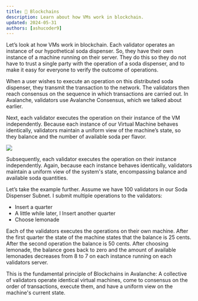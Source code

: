 ```yaml
---
title: 📕 Blockchains
description: Learn about how VMs work in blockchain.
updated: 2024-05-31
authors: [ashucoder9]
---
```


Let’s look at how VMs work in blockchain. Each validator operates an instance of our hypothetical soda dispenser. So, they have their own instance of a machine running on their server. They do this so they do not have to trust a single party with the operation of a soda dispenser,  and to make it easy for everyone to verify the outcome of operations.

When a user wishes to execute an operation on this distributed soda dispenser, they transmit the transaction to the network. The validators then reach consensus on the sequence in which transactions are carried out. In Avalanche, validators use Avalanche Consensus, which we talked about earlier.

Next, each validator executes the operation on their instance of the VM independently. Because each instance of our Virtual Machine behaves identically, validators maintain a uniform view of the machine’s state, so they balance and the number of available soda per flavor.

![](/course/avalanche-fundamentals/28.png)

Subsequently, each validator executes the operation on their instance independently. Again, because each instance behaves identically, validators maintain a uniform view of the system's state, encompassing balance and available soda quantities. 

Let’s take the example further. Assume we have 100 validators in our Soda Dispenser Subnet. I submit multiple operations to the validators:

- Insert a quarter
- A little while later, I Insert another quarter
- Choose lemonade

Each of the validators executes the operations on their own machine. After the first quarter the state of the machine states that the balance is 25 cents. After the second operation the balance is 50 cents. After choosing lemonade, the balance goes back to zero and the amount of available lemonades decreases from 8 to 7 on each instance running on each validators server.

This is the fundamental principle of Blockchains in Avalanche: A collective of validators operate identical virtual machines, come to consensus on the order of transactions, execute them, and have a uniform view on the machine's current state.